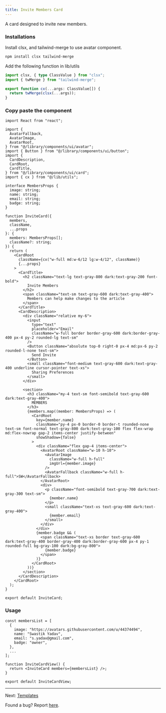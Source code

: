 ```yaml
---
title: Invite Members Card
---
```


A card designed to invite new members.

<InviteCardView />

### Installations

Install clsx, and tailwind-merge to use avatar component.

```bash
npm install clsx tailwind-merge
```

Add the following function in lib/utils

```ts
import clsx, { type ClassValue } from "clsx";
import { twMerge } from "tailwind-merge";

export function cx(...args: ClassValue[]) {
  return twMerge(clsx(...args));
}
```

### Copy paste the component

```tsx
import React from "react";

import {
  AvatarFallback,
  AvatarImage,
  AvatarRoot,
} from "@/library/components/ui/avatar";
import { Button } from "@/library/components/ui/button";
import {
  CardDescription,
  CardRoot,
  CardTitle,
} from "@/library/components/ui/card";
import { cx } from "@/lib/utils";

interface MembersProps {
  image: string;
  name: string;
  email: string;
  badge: string;
}

function InviteCard({
  members,
  className,
  ...props
}: {
  members: MembersProps[];
  className?: string;
}) {
  return (
    <CardRoot
      className={cx("w-full md:w-6/12 lg:w-4/12", className)}
      {...props}
    >
      <CardTitle>
        <h2 className="text-lg text-gray-800 dark:text-gray-200 font-bold">
          Invite Members
        </h2>
        <span className="text-sm text-gray-600 dark:text-gray-400">
          Members can help make changes to the article
        </span>
      </CardTitle>
      <CardDescription>
        <div className="relative my-6">
          <input
            type="text"
            placeholder="Email"
            className="w-full border border-gray-600 dark:border-gray-400 px-4 py-2 rounded-lg text-sm"
          />
          <Button className="absolute top-0 right-0 px-4 md:px-6 py-2 rounded-l-none text-sm">
            Send Invite
          </Button>
          <small className="font-medium text-gray-600 dark:text-gray-400 underline cursor-pointer text-xs">
            Sharing Preferences
          </small>
        </div>

        <section>
          <h3 className="my-4 text-sm font-semibold text-gray-600 dark:text-gray-400">
            MEMBERS
          </h3>
          {members.map((member: MembersProps) => (
            <CardRoot
              key={member.name}
              className="py-4 px-0 border-0 border-t rounded-none text-sm font-normal text-gray-800 dark:text-gray-100 flex flex-wrap md:flex-nowrap gap-2 items-center justify-between"
              showShadow={false}
            >
              <div className="flex gap-4 items-center">
                <AvatarRoot className="w-10 h-10">
                  <AvatarImage
                    className="w-full h-full"
                    imgUrl={member.image}
                  />
                  <AvatarFallback className="w-full h-full">SW</AvatarFallback>
                </AvatarRoot>
                <div>
                  <p className="font-semibold text-gray-700 dark:text-gray-300 text-sm">
                    {member.name}
                  </p>
                  <small className="text-xs text-gray-600 dark:text-gray-400">
                    {member.email}
                  </small>
                </div>
              </div>
              {member.badge && (
                <span className="text-xs border text-gray-600 dark:text-gray-400 border-gray-400 dark:border-gray-600 px-4 py-1 rounded-full bg-gray-100 dark:bg-gray-800">
                  {member.badge}
                </span>
              )}
            </CardRoot>
          ))}
        </section>
      </CardDescription>
    </CardRoot>
  );
}

export default InviteCard;
```

### Usage

```tsx
const membersList = [
  {
    image: "https://avatars.githubusercontent.com/u/44374494",
    name: "Swastik Yadav",
    email: "s.yadav@gmail.com",
    badge: "owner",
  },
  ...
];

function InviteCardView() {
  return <InviteCard members={membersList} />;
}

export default InviteCardView;
```

---

Next: [Templates](/documentation/templates)

Found a bug? Report [here](https://github.com/swastikyadav/catalystui).
